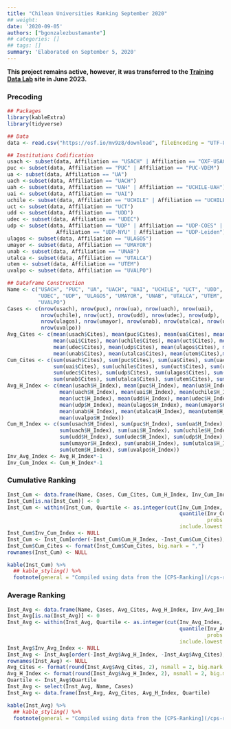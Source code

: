 ```yaml
---
title: "Chilean Universities Ranking September 2020"
## weight:
date: '2020-09-05'
authors: ["bgonzalezbustamante"]
## categories: []
## tags: []
summary: 'Elaborated on September 5, 2020'
---
```


**This project remains active, however, it was transferred to the [Training Data Lab](https://training-datalab.com/projects/cps-ranking) site in June 2023.**

### Precoding

```r
## Packages
library(kableExtra)
library(tidyverse)

## Data
data <- read.csv("https://osf.io/mv9z8/download", fileEncoding = "UTF-8")

## Institutions Codification
usach <- subset(data, Affiliation == "USACH" | Affiliation == "OXF-USACH")
puc <- subset(data, Affiliation == "PUC" | Affiliation == "PUC-VDEM")
ua <- subset(data, Affiliation == "UA")
uach <-subset(data, Affiliation == "UACH")
uah <- subset(data, Affiliation == "UAH" | Affiliation == "UCHILE-UAH")
uai <- subset(data, Affiliation == "UAI")
uchile <- subset(data, Affiliation == "UCHILE" | Affiliation == "UCHILE-UAH")
uct <- subset(data, Affiliation == "UCT")
udd <- subset(data, Affiliation == "UDD")
udec <- subset(data, Affiliation == "UDEC")
udp <- subset(data, Affiliation == "UDP" | Affiliation == "UDP-COES" |
                Affiliation == "UDP-NYU" | Affiliation == "UDP-Leiden")
ulagos <- subset(data, Affiliation == "ULAGOS")
umayor <- subset(data, Affiliation == "UMAYOR")
unab <- subset(data, Affiliation == "UNAB")
utalca <- subset(data, Affiliation == "UTALCA")
utem <- subset(data, Affiliation == "UTEM")
uvalpo <- subset(data, Affiliation == "UVALPO")

## Dataframe Construction
Name <- c("USACH", "PUC", "UA", "UACH", "UAI", "UCHILE", "UCT", "UDD",
          "UDEC", "UDP", "ULAGOS", "UMAYOR", "UNAB", "UTALCA", "UTEM",
          "UVALPO")
Cases <- c(nrow(usach), nrow(puc), nrow(ua), nrow(uach), nrow(uai),
           nrow(uchile), nrow(uct), nrow(udd), nrow(udec), nrow(udp),
           nrow(ulagos), nrow(umayor), nrow(unab), nrow(utalca), nrow(utem),
           nrow(uvalpo))
Avg_Cites <- c(mean(usach$Cites), mean(puc$Cites), mean(ua$Cites), mean(uach$Cites),
               mean(uai$Cites), mean(uchile$Cites), mean(uct$Cites), mean(udd$Cites),
               mean(udec$Cites), mean(udp$Cites), mean(ulagos$Cites), mean(umayor$Cites),
               mean(unab$Cites), mean(utalca$Cites), mean(utem$Cites),mean(uvalpo$Cites))
Cum_Cites <- c(sum(usach$Cites), sum(puc$Cites), sum(ua$Cites), sum(uach$Cites),
               sum(uai$Cites), sum(uchile$Cites), sum(uct$Cites), sum(udd$Cites),
               sum(udec$Cites), sum(udp$Cites), sum(ulagos$Cites), sum(umayor$Cites),
               sum(unab$Cites), sum(utalca$Cites), sum(utem$Cites), sum(uvalpo$Cites))
Avg_H_Index <- c(mean(usach$H_Index), mean(puc$H_Index), mean(ua$H_Index),
                 mean(uach$H_Index), mean(uai$H_Index), mean(uchile$H_Index),
                 mean(uct$H_Index), mean(udd$H_Index), mean(udec$H_Index),
                 mean(udp$H_Index), mean(ulagos$H_Index), mean(umayor$H_Index),
                 mean(unab$H_Index), mean(utalca$H_Index), mean(utem$H_Index),
                 mean(uvalpo$H_Index))
Cum_H_Index <- c(sum(usach$H_Index), sum(puc$H_Index), sum(ua$H_Index),
                 sum(uach$H_Index), sum(uai$H_Index), sum(uchile$H_Index), sum(uct$H_Index),
                 sum(udd$H_Index), sum(udec$H_Index), sum(udp$H_Index), sum(ulagos$H_Index),
                 sum(umayor$H_Index), sum(unab$H_Index), sum(utalca$H_Index),
                 sum(utem$H_Index), sum(uvalpo$H_Index))
Inv_Avg_Index <- Avg_H_Index*-1
Inv_Cum_Index <- Cum_H_Index*-1
```

### Cumulative Ranking

```r
Inst_Cum <- data.frame(Name, Cases, Cum_Cites, Cum_H_Index, Inv_Cum_Index)
Inst_Cum[is.na(Inst_Cum)] <- 0
Inst_Cum <- within(Inst_Cum, Quartile <- as.integer(cut(Inv_Cum_Index,
                                                        quantile(Inv_Cum_Index,
                                                                 probs = 0:4/4),
                                                        include.lowest = TRUE)))
Inst_Cum$Inv_Cum_Index <- NULL
Inst_Cum <- Inst_Cum[order(-Inst_Cum$Cum_H_Index, -Inst_Cum$Cum_Cites), ]
Inst_Cum$Cum_Cites <- format(Inst_Cum$Cum_Cites, big.mark = ",")
rownames(Inst_Cum) <- NULL
```

```r
kable(Inst_Cum) %>%
  ## kable_styling() %>%
  footnote(general = "Compiled using data from the [CPS-Ranking](/cps-ranking/series/2020-09-05-impact-ranking/). Data collected on September 5, 2020.")
```

### Average Ranking

```r
Inst_Avg <- data.frame(Name, Cases, Avg_Cites, Avg_H_Index, Inv_Avg_Index)
Inst_Avg[is.na(Inst_Avg)] <- 0
Inst_Avg <- within(Inst_Avg, Quartile <- as.integer(cut(Inv_Avg_Index,
                                                        quantile(Inv_Avg_Index,
                                                                 probs = 0:4/4),
                                                        include.lowest = TRUE)))
Inst_Avg$Inv_Avg_Index <- NULL
Inst_Avg <- Inst_Avg[order(-Inst_Avg$Avg_H_Index, -Inst_Avg$Avg_Cites), ]
rownames(Inst_Avg) <- NULL
Avg_Cites <- format(round(Inst_Avg$Avg_Cites, 2), nsmall = 2, big.mark = ",")
Avg_H_Index <- format(round(Inst_Avg$Avg_H_Index, 2), nsmall = 2, big.mark = ",")
Quartile <- Inst_Avg$Quartile
Inst_Avg <- select(Inst_Avg, Name, Cases)
Inst_Avg <- data.frame(Inst_Avg, Avg_Cites, Avg_H_Index, Quartile)
```
```r
kable(Inst_Avg) %>%
  ## kable_styling() %>%
  footnote(general = "Compiled using data from the [CPS-Ranking](/cps-ranking/series/2020-09-05-impact-ranking/). Data collected on September 5, 2020.")
```

\
